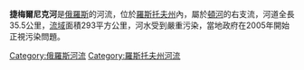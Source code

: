{{Infobox river
  | name              = 捷梅爾尼克河
  | image             = Temernik River (Druzhba).jpg
  | image_caption     = [[頓河畔羅斯托夫|頓河畔羅斯托夫]]北面的捷梅爾尼克河
  | source1_location  = 
  | mouth             = [[頓河|頓河]]
  | mouth_location    = [[頓河畔羅斯托夫|頓河畔羅斯托夫]]
  | mouth_coordinates = {{coord|47|12|40|N|39|42|05|E|display=it}}
  | subdivision_type1 = 國家
  | subdivision_name1 = [[俄羅斯|俄羅斯]]
  | length            = {{convert|33|km|abbr=on}}
  | source1_elevation =
  | discharge1_avg    = 
  | basin_size        = {{convert|293|km2|abbr=on}}
  | progression       = {{RDon}}
}}

'''捷梅爾尼克河'''是[[俄羅斯|俄羅斯]]的河流，位於[[羅斯托夫州|羅斯托夫州]]內，屬於[[頓河|頓河]]的右支流，河道全長35.5公里，[[流域|流域]]面積293平方公里，河水受到嚴重污染，當地政府在2005年開始正視污染問題。

[[Category:俄羅斯河流|Category:俄羅斯河流]]
[[Category:羅斯托夫州河流|Category:羅斯托夫州河流]]

{{Russia-geo-stub}}